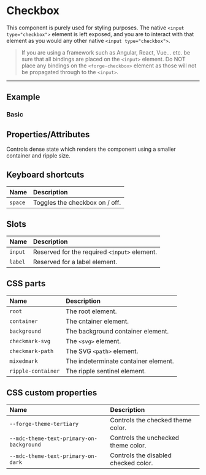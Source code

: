 
<PageSection>

# Checkbox

This component is purely used for styling purposes. The native `<input type="checkbox">` element is left exposed, and you are to interact with that element as
you would any other native `<input type="checkbox">`.

> If you are using a framework such as Angular, React, Vue... etc. be sure that all bindings are placed on the `<input>` element. Do NOT
> place any bindings on the `<forge-checkbox>` element as those will not be propagated through to the `<input>`.

</PageSection>

---

<PageSection>

## Example

### Basic

<LiveDemo dense codeHtml={CheckboxDefaultCodeHtml()}>
  <CheckboxDemo hasLabel />
</LiveDemo>

</PageSection>

<PageSection>

## Properties/Attributes

<PropertyDef name="dense" type="boolean" defaultValue="false">

Controls dense state which renders the component using a smaller container and ripple size.
  
</PropertyDef>

</PageSection>

<PageSection>

## Keyboard shortcuts

| Name                                | Description
| :-----------------------------------| :----------------
| `space`                             | Toggles the checkbox on / off.


</PageSection>

<PageSection>

## Slots

| Name               | Description
| :------------------| :----------------
| `input`            | Reserved for the required `<input>` element.
| `label`            | Reserved for a label element.

</PageSection>

<PageSection>

## CSS parts

| Name                          | Description
| :-----------------------------| :----------------
| `root`                        | The root element.
| `container`                   | The cntainer element.
| `background`                  | The background container element.
| `checkmark-svg`               | The `<svg>` element.
| `checkmark-path`              | The SVG `<path>` element.
| `mixedmark`                   | The indeterminate container element.
| `ripple-container`            | The ripple sentinel element.

</PageSection>

<PageSection>

## CSS custom properties

| Name                                            | Description
| :-----------------------------------------------| :----------------
| `--forge-theme-tertiary`                        | Controls the checked theme color.
| `--mdc-theme-text-primary-on-background`        | Controls the unchecked theme color.
| `--mdc-theme-text-primary-on-dark`              | Controls the disabled checked color.

</PageSection>
